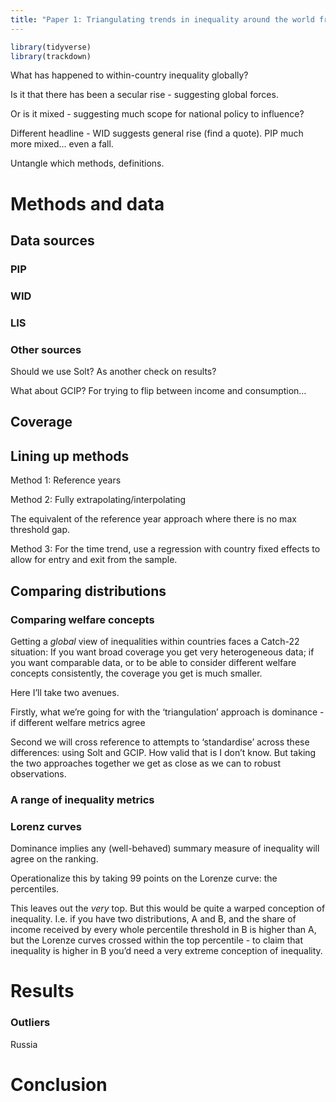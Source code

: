 ```yaml
---
title: "Paper 1: Triangulating trends in inequality around the world from secondary databases"
---
```


```r

library(tidyverse)
library(trackdown)

```

What has happened to within-country inequality globally?

Is it that there has been a secular rise - suggesting global forces.

Or is it mixed - suggesting much scope for national policy to influence?

Different headline - WID suggests general rise (find a quote). PIP much more mixed... even a fall.

Untangle which methods, definitions.

# Methods and data

## Data sources

### PIP

### WID

### LIS

### Other sources

Should we use Solt? As another check on results?

What about GCIP? For trying to flip between income and consumption...

## Coverage

## Lining up methods

Method 1: Reference years

Method 2: Fully extrapolating/interpolating

The equivalent of the reference year approach where there is no max threshold gap.

Method 3: For the time trend, use a regression with country fixed effects to allow for entry and exit from the sample.

## Comparing distributions

### Comparing welfare concepts

Getting a *global* view of inequalities within countries faces a Catch-22 situation: If you want broad coverage you get very heterogeneous data; if you want comparable data, or to be able to consider different welfare concepts consistently, the coverage you get is much smaller.

Here I'll take two avenues.

Firstly, what we're going for with the 'triangulation' approach is dominance - if different welfare metrics agree

Second we will cross reference to attempts to 'standardise' across these differences: using Solt and GCIP. How valid that is I don't know. But taking the two approaches together we get as close as we can to robust observations.

### A range of inequality metrics

### Lorenz curves

Dominance implies any (well-behaved) summary measure of inequality will agree on the ranking.

Operationalize this by taking 99 points on the Lorenze curve: the percentiles.

This leaves out the *very* top. But this would be quite a warped conception of inequality. I.e. if you have two distributions, A and B, and the share of income received by every whole percentile threshold in B is higher than A, but the Lorenze curves crossed within the top percentile - to claim that inequality is higher in B you'd need a very extreme conception of inequality.

# Results

### Outliers

Russia

# Conclusion
